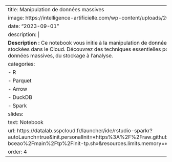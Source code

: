 
---
title: Manipulation de données massives
image: https://intelligence-artificielle.com/wp-content/uploads/2022/02/Data-management-7.jpg
date: "2023-09-01"
description: |
  <b>Description :</b> Ce notebook vous initie à la manipulation de données volumineuses, qu'elles soient locales ou stockées dans le Cloud. Découvrez des techniques essentielles pour gérer efficacement des ensembles de données massives, du stockage à l'analyse.
categories:
  - R
  - Parquet
  - Arrow
  - DuckDB
  - Spark
slides:
  text: Notebook
  url: https://datalab.sspcloud.fr/launcher/ide/rstudio-sparkr?autoLaunch=true&init.personalInit=«https%3A%2F%2Fraw.githubusercontent.com%2FInseeFrLab%2Fformation-bceao%2Fmain%2Ftp%2Finit-tp.sh»&resources.limits.memory=«100Gi»persistence.size=«40Gi» 
order: 4
---

